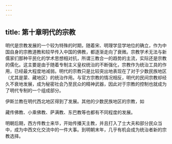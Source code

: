 ```yaml
---
---
---
```

title: 第十章明代的宗教
---



明代是宗教发展的一个较为特殊的时期，随着宋、明理学显学地位的确立，作为中国自身的宗教道教和较早传入中国的佛教，都逐渐走向了衰微。宗教学术无法与新儒家们那种平民化的学术思想相对抗，所谓三教合一的趋势的主流，实际还是宗教的儒化。这主要是由于随着专制主义皇权统治的不断强化，宗教作为统治工具的作用，已经最大程度地减弱。明代的宗教只是比较突出地表现在了对于少数民族地区（尤其是蒙、藏地区）的统治作用。与官方宗教的情况相反，明代的民间宗教却经久不衰地发展，成为秘密社会乃至民众的精神武器，因此对于宗教的控制也就成为了明代专制的一个组成部分。

伊斯兰教在明代西北地区得到了发展。其他的少数民族地区的宗教，如

藏传佛教、小乘佛教、萨满教、东巴教等也都有不同程度的发展。

明朝后期，西方传教士来华，开始传播天主教，并且打入了士大夫和部分民众当中，成为中西文化交流中的一件大事。到明朝末年，几乎有机会成为统治者新的宗教选择。